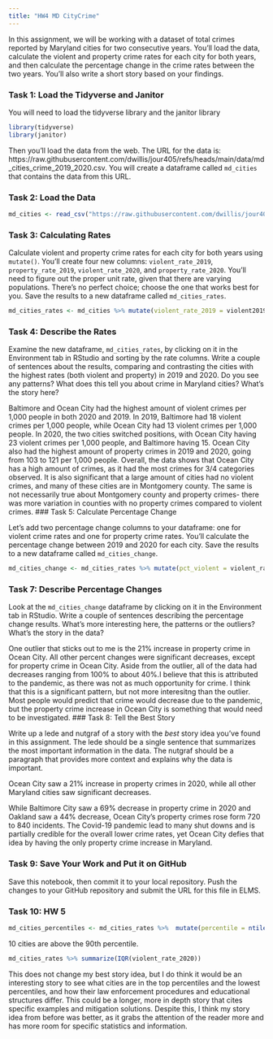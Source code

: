```yaml
---
title: "HW4 MD CityCrime"
---
```


In this assignment, we will be working with a dataset of total crimes reported by Maryland cities for two consecutive years. You'll load the data, calculate the violent and property crime rates for each city for both years, and then calculate the percentage change in the crime rates between the two years. You'll also write a short story based on your findings.

### Task 1: Load the Tidyverse and Janitor

You will need to load the tidyverse library and the janitor library

```r
library(tidyverse)
library(janitor)
```

Then you'll load the data from the web. The URL for the data is: https://raw.githubusercontent.com/dwillis/jour405/refs/heads/main/data/md_cities_crime_2019_2020.csv. You will create a dataframe called `md_cities` that contains the data from this URL.

### Task 2: Load the Data

```r
md_cities <- read_csv("https://raw.githubusercontent.com/dwillis/jour405/refs/heads/main/data/md_cities_crime_2019_2020.csv")
```
### Task 3: Calculating Rates

Calculate violent and property crime rates for each city for both years using `mutate()`. You'll create four new columns: `violent_rate_2019`, `property_rate_2019`, `violent_rate_2020`, and `property_rate_2020`. You'll need to figure out the proper unit rate, given that there are varying populations. There's no perfect choice; choose the one that works best for you. Save the results to a new dataframe called `md_cities_rates`.

```r
md_cities_rates <- md_cities %>% mutate(violent_rate_2019 = violent2019/pop2019 * 1000, property_rate_2019 = property2019/pop2019 * 1000, violent_rate_2020 = violent2020/pop2020 * 1000, property_rate_2020 = property2020/pop2020 * 1000)
```

### Task 4: Describe the Rates

Examine the new dataframe, `md_cities_rates`, by clicking on it in the Environment tab in RStudio and sorting by the rate columns. Write a couple of sentences about the results, comparing and contrasting the cities with the highest rates (both violent and property) in 2019 and 2020. Do you see any patterns? What does this tell you about crime in Maryland cities? What's the story here?

Baltimore and Ocean City had the highest amount of violent crimes per 1,000 people in both 2020 and 2019. In 2019, Baltimore had 18 violent crimes per 1,000 people, while Ocean City had 13 violent crimes per 1,000 people. In 2020, the two cities switched positions, with Ocean City having 23 violent crimes per 1,000 people, and Baltimore having 15. Ocean City also had the highest amount of property crimes in 2019 and 2020, going from 103 to 121 per 1,000 people. Overall, the data shows that Ocean City has a high amount of crimes, as it had the most crimes for 3/4 categories observed.
It is also significant that a large amount of cities had no violent crimes, and many of these cities are in Montgomery county. The same is not necessarily true about Montgomery county and property crimes- there was more variation in counties with no property crimes compared to violent crimes.
### Task 5: Calculate Percentage Change

Let's add two percentage change columns to your dataframe: one for violent crime rates and one for property crime rates. You'll calculate the percentage change between 2019 and 2020 for each city. Save the results to a new dataframe called `md_cities_change`.

```r
md_cities_change <- md_cities_rates %>% mutate(pct_violent = violent_rate_2020 - violent_rate_2019/violent_rate_2019 *100, pct_property = property_rate_2020 - property_rate_2019/property_rate_2019 *100 )
```

### Task 7: Describe Percentage Changes

Look at the `md_cities_change` dataframe by clicking on it in the Environment tab in RStudio. Write a couple of sentences describing the percentage change results. What's more interesting here, the patterns or the outliers? What's the story in the data?

One outlier that sticks out to me is the 21% increase in property crime in Ocean City. All other percent changes were significant decreases, except for property crime in Ocean City. 
Aside from the outlier, all of the data had decreases ranging from 100% to about 40%.I believe that this is attributed to the pandemic, as there was not as much opportunity for crime. I think that this is a significant pattern, but not more interesitng than the outlier. Most people would predict that crime would decrease due to the pandemic, but the property crime increase in Ocean City is something that would need to be investigated.
### Task 8: Tell the Best Story

Write up a lede and nutgraf of a story with the _best_ story idea you've found in this assignment. The lede should be a single sentence that summarizes the most important information in the data. The nutgraf should be a paragraph that provides more context and explains why the data is important.

Ocean City saw a 21% increase in property crimes in 2020, while all other Maryland cities saw significant decreases.

While Baltimore City saw a 69% decrease in property crime in 2020 and Oakland saw a 44% decrease, Ocean City's property crimes rose form 720 to 840 incidents. The Covid-19 pandemic lead to many shut downs and is partially credible for the overall lower crime rates, yet Ocean City defies that idea by having the only property crime increase in Maryland.

### Task 9: Save Your Work and Put it on GitHub

Save this notebook, then commit it to your local repository. Push the changes to your GitHub repository and submit the URL for this file in ELMS.

### Task 10: HW 5

```r
md_cities_percentiles <- md_cities_rates %>%  mutate(percentile = ntile(violent_rate_2020,100))
```
10 cities are above the 90th percentile.
```r
md_cities_rates %>% summarize(IQR(violent_rate_2020))
```

This does not change my best story idea, but I do think it would be an interesting story to see what cities are in the top percentiles and the lowest percentiles, and how their law enforcement procedures and educational structures differ. This could be a longer, more in depth story that cites specific examples and mitigation solutions.
Despite this, I think my story idea from before was better, as it grabs the attention of the reader more and has more room for specific statistics and information.



